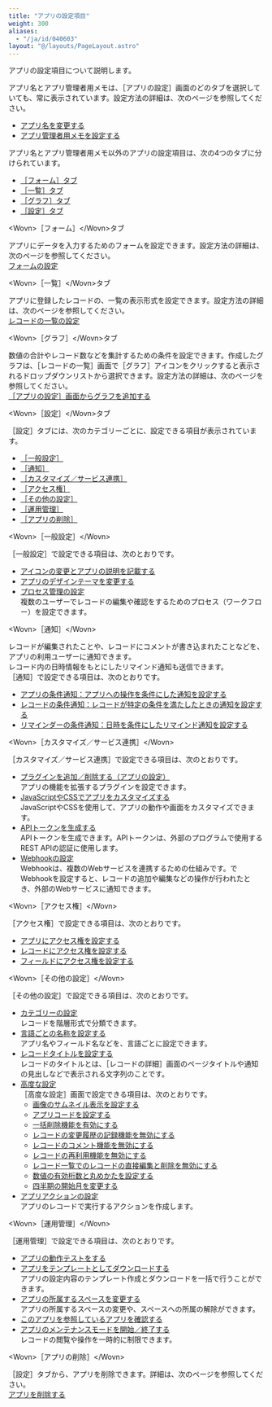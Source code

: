 ```yaml
---
title: "アプリの設定項目"
weight: 300
aliases:
  - "/ja/id/040603"
layout: "@/layouts/PageLayout.astro"
---
```




アプリの設定項目について説明します。

アプリ名とアプリ管理者用メモは、<Wovn>［アプリの設定］</Wovn>画面のどのタブを選択していても、常に表示されています。設定方法の詳細は、次のページを参照してください。

* [アプリ名を変更する](/k/ja/id/040472.html)
* [アプリ管理者用メモを設定する](/k/ja/id/040558.html)

アプリ名とアプリ管理者用メモ以外のアプリの設定項目は、次の4つのタブに分けられています。

* [［フォーム］タブ](#app_settings_setting_items_10)
* [［一覧］タブ](#app_settings_setting_items_20)
* [［グラフ］タブ](#app_settings_setting_items_30)
* [［設定］タブ](#app_settings_setting_items_40)

<Heading id="app_settings_setting_items_10">&lt;Wovn&gt;［フォーム］&lt;/Wovn&gt;タブ</Heading>

アプリにデータを入力するためのフォームを設定できます。設定方法の詳細は、次のページを参照してください。  
[フォームの設定](/k/ja/id/040494.html)

<Heading id="app_settings_setting_items_20">&lt;Wovn&gt;［一覧］&lt;/Wovn&gt;タブ</Heading>

アプリに登録したレコードの、一覧の表示形式を設定できます。設定方法の詳細は、次のページを参照してください。  
[レコードの一覧の設定](/k/ja/id/040605.html)

<Heading id="app_settings_setting_items_30">&lt;Wovn&gt;［グラフ］&lt;/Wovn&gt;タブ</Heading>

数値の合計やレコード数などを集計するための条件を設定できます。作成したグラフは、<Wovn>［レコードの一覧］</Wovn>画面で<Wovn>［グラフ］</Wovn>アイコンをクリックすると表示されるドロップダウンリストから選択できます。設定方法の詳細は、次のページを参照してください。  
[［アプリの設定］画面からグラフを追加する](/k/ja/id/040586.html)

<Heading id="app_settings_setting_items_40">&lt;Wovn&gt;［設定］&lt;/Wovn&gt;タブ</Heading>

<Wovn>［設定］</Wovn>タブには、次のカテゴリーごとに、設定できる項目が表示されています。

* [［一般設定］](#app_settings_setting_items_4010)
* [［通知］](#app_settings_setting_items_4020)
* [［カスタマイズ／サービス連携］](#app_settings_setting_items_4030)
* [［アクセス権］](#app_settings_setting_items_4040)
* [［その他の設定］](#app_settings_setting_items_4050)
* [［運用管理］](#app_settings_setting_items_4060)
* [［アプリの削除］](#app_settings_setting_items_4070)

<Heading level={3} id="app_settings_setting_items_4010">&lt;Wovn&gt;［一般設定］&lt;/Wovn&gt;</Heading>

<Wovn>［一般設定］</Wovn>で設定できる項目は、次のとおりです。

* [アイコンの変更とアプリの説明を記載する](/k/ja/id/040475.html)
* [アプリのデザインテーマを変更する](/k/ja/id/040476.html)
* [プロセス管理の設定](/k/ja/id/040568.html)  
  複数のユーザーでレコードの編集や確認をするためのプロセス（ワークフロー）を設定できます。

<Heading level={3} id="app_settings_setting_items_4020">&lt;Wovn&gt;［通知］&lt;/Wovn&gt;</Heading>

レコードが編集されたことや、レコードにコメントが書き込まれたことなどを、アプリの利用ユーザーに通知できます。  
レコード内の日時情報をもとにしたリマインド通知も送信できます。  
<Wovn>［通知］</Wovn>で設定できる項目は、次のとおりです。

* [アプリの条件通知：アプリへの操作を条件にした通知を設定する](/k/ja/id/040561.html)
* [レコードの条件通知：レコードが特定の条件を満たしたときの通知を設定する](/k/ja/id/040563.html)
* [リマインダーの条件通知：日時を条件にしたリマインド通知を設定する](/k/ja/id/040564.html)

<Heading level={3} id="app_settings_setting_items_4030">&lt;Wovn&gt;［カスタマイズ／サービス連携］&lt;/Wovn&gt;</Heading>

<Wovn>［カスタマイズ／サービス連携］</Wovn>で設定できる項目は、次のとおりです。

* [プラグインを追加／削除する（アプリの設定）](/k/ja/id/040566.html)  
  アプリの機能を拡張するプラグインを設定できます。
* [JavaScriptやCSSでアプリをカスタマイズする](/k/ja/id/040556.html)  
  JavaScriptやCSSを使用して、アプリの動作や画面をカスタマイズできます。
* [APIトークンを生成する](/k/ja/id/040471.html)  
  APIトークンを生成できます。APIトークンは、外部のプログラムで使用する<Kintone /> REST APIの認証に使用します。
* [Webhookの設定](/k/ja/id/040599.html)  
  Webhookは、複数のWebサービスを連携するための仕組みです。<Kintone />でWebhookを設定すると、レコードの追加や編集などの操作が行われたとき、外部のWebサービスに通知できます。

<Heading level={3} id="app_settings_setting_items_4040">&lt;Wovn&gt;［アクセス権］&lt;/Wovn&gt;</Heading>

<Wovn>［アクセス権］</Wovn>で設定できる項目は、次のとおりです。

* [アプリにアクセス権を設定する](/k/ja/id/040589.html)
* [レコードにアクセス権を設定する](/k/ja/id/040595.html)
* [フィールドにアクセス権を設定する](/k/ja/id/040593.html)

<Heading level={3} id="app_settings_setting_items_4050">&lt;Wovn&gt;［その他の設定］&lt;/Wovn&gt;</Heading>

<Wovn>［その他の設定］</Wovn>で設定できる項目は、次のとおりです。

* [カテゴリーの設定](/k/ja/id/040489.html)  
  レコードを階層形式で分類できます。
* [言語ごとの名称を設定する](/k/ja/id/040557.html)  
  アプリ名やフィールド名などを、言語ごとに設定できます。
* [レコードタイトルを設定する](/k/ja/id/040604.html)  
  レコードのタイトルとは、<Wovn>［レコードの詳細］</Wovn>画面のページタイトルや通知の見出しなどで表示される文字列のことです。
* [高度な設定](/k/ja/id/040477.html)  
<Wovn>［高度な設定］</Wovn>画面で設定できる項目は、次のとおりです。
  * [画像のサムネイル表示を設定する](/k/ja/id/040481.html)
  * [アプリコードを設定する](/k/ja/id/040478.html)
  * [一括削除機能を有効にする](/k/ja/id/040716.html#using_app_delete_bulk_10)
  * [レコードの変更履歴の記録機能を無効にする](/k/ja/id/040460.html)
  * [レコードのコメント機能を無効にする](/k/ja/id/040480.html)
  * [レコードの再利用機能を無効にする](/k/ja/id/040731.html#using_app_record_duplicate_40)
  * [レコード一覧でのレコードの直接編集と削除を無効にする](/k/ja/id/040833.html)
  * [数値の有効桁数と丸めかたを設定する](/k/ja/id/040482.html)
  * [四半期の開始月を変更する](/k/ja/id/040479.html)
* [アプリアクションの設定](/k/ja/id/040484.html)  
  アプリのレコードで実行するアクションを作成します。

<Heading level={3} id="app_settings_setting_items_4060">&lt;Wovn&gt;［運用管理］&lt;/Wovn&gt;</Heading>

<Wovn>［運用管理］</Wovn>で設定できる項目は、次のとおりです。

* [アプリの動作テストをする](/k/ja/id/040483.html)
* [アプリをテンプレートとしてダウンロードする](/k/ja/id/040493.html)  
  アプリの設定内容のテンプレート作成とダウンロードを一括で行うことができます。
* [アプリの所属するスペースを変更する](/k/ja/id/040492.html)  
  アプリの所属するスペースの変更や、スペースへの所属の解除ができます。
* [このアプリを参照しているアプリを確認する](/k/ja/id/040834.html)
* [アプリのメンテナンスモードを開始／終了する](/k/ja/id/040838.html)  
  レコードの閲覧や操作を一時的に制限できます。

<Heading level={3} id="app_settings_setting_items_4070">&lt;Wovn&gt;［アプリの削除］&lt;/Wovn&gt;</Heading>

<Wovn>［設定］</Wovn>タブから、アプリを削除できます。詳細は、次のページを参照してください。  
[アプリを削除する](/k/ja/id/040633.html)
